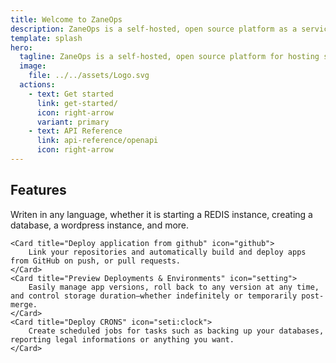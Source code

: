 ```yaml
---
title: Welcome to ZaneOps
description: ZaneOps is a self-hosted, open source platform as a service for hosting static sites, web apps, databases, CRONS, Workers using docker swarm as the engine.
template: splash
hero:
  tagline: ZaneOps is a self-hosted, open source platform for hosting static sites, web apps, databases, CRONS, Workers using docker swarm as the engine.
  image:
    file: ../../assets/Logo.svg
  actions:
    - text: Get started
      link: get-started/
      icon: right-arrow
      variant: primary
    - text: API Reference
      link: api-reference/openapi
      icon: right-arrow
---
```



## Features

<CardGrid stagger>
	<Card title="Deploy services" icon="seti:docker">
		Writen in any language, whether it is starting a REDIS instance, creating a database, a wordpress instance, and more.
	</Card>

	<Card title="Deploy application from github" icon="github">
		Link your repositories and automatically build and deploy apps from GitHub on push, or pull requests.
	</Card>
	<Card title="Preview Deployments & Environments" icon="setting">
		Easily manage app versions, roll back to any version at any time, and control storage duration—whether indefinitely or temporarily post-merge.
	</Card>
	<Card title="Deploy CRONS" icon="seti:clock">
		Create scheduled jobs for tasks such as backing up your databases, reporting legal informations or anything you want.
	</Card>
</CardGrid>

